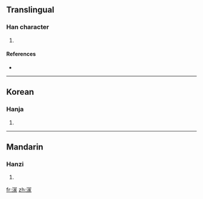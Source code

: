 ==Translingual==

===Han character===
{{Han char|rn=85|rad=水|as=10|sn=13|four=|canj=水月一人 (EBMO)}}

# {{defn|Han|sort=水10}}

====References====
* {{Han ref|kx=0639.220|dkj=17932|dj=1046.140|hdz=31709.030|uh=6E95|ud=28309}}

----

==Korean==

===Hanja===
{{ko-hanja|hangeul=몽|eumhun=|rv=mong|mr=mong|y=mong}}

# {{defn|Korean|sort=水10}}

----

==Mandarin==

===Hanzi===
{{cmn-hanzi|pin=[[mèng]] ([[meng4]])|wg=meng<sup>4</sup>}}

# {{defn|Mandarin|sort=水10}}

[[fr:溕]]
[[zh:溕]]